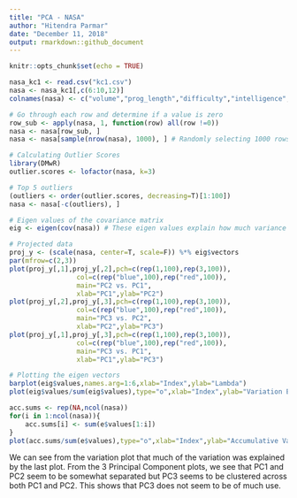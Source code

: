 ```yaml
---
title: "PCA - NASA"
author: "Hitendra Parmar"
date: "December 11, 2018"
output: rmarkdown::github_document
---
```


```r
knitr::opts_chunk$set(echo = TRUE)

nasa_kc1 <- read.csv("kc1.csv")
nasa <- nasa_kc1[,c(6:10,12)]
colnames(nasa) <- c("volume","prog_length","difficulty","intelligence","effort","time")

# Go through each row and determine if a value is zero
row_sub <- apply(nasa, 1, function(row) all(row !=0))
nasa <- nasa[row_sub, ]
nasa <- nasa[sample(nrow(nasa), 1000), ] # Randomly selecting 1000 rows for PCA Analysis

# Calculating Outlier Scores
library(DMwR)
outlier.scores <- lofactor(nasa, k=3)

# Top 5 outliers
(outliers <- order(outlier.scores, decreasing=T)[1:100])
nasa <- nasa[-c(outliers), ]

# Eigen values of the covariance matrix
eig <- eigen(cov(nasa)) # These eigen values explain how much variance there is in the data in the direction of eigen vectors.

# Projected data
proj_y <- (scale(nasa, center=T, scale=F)) %*% eig$vectors 
par(mfrow=c(2,3))
plot(proj_y[,1],proj_y[,2],pch=c(rep(1,100),rep(3,100)),
                 col=c(rep("blue",100),rep("red",100)),
                 main="PC2 vs. PC1",
                 xlab="PC1",ylab="PC2")
plot(proj_y[,2],proj_y[,3],pch=c(rep(1,100),rep(3,100)),
                 col=c(rep("blue",100),rep("red",100)),
                 main="PC3 vs. PC2",
                 xlab="PC2",ylab="PC3")
plot(proj_y[,1],proj_y[,3],pch=c(rep(1,100),rep(3,100)),
                 col=c(rep("blue",100),rep("red",100)),
                 main="PC3 vs. PC1",
                 xlab="PC1",ylab="PC3")

# Plotting the eigen vectors
barplot(eig$values,names.arg=1:6,xlab="Index",ylab="Lambda")
plot(eig$values/sum(eig$values),type="o",xlab="Index",ylab="Variation Explained")

acc.sums <- rep(NA,ncol(nasa))
for(i in 1:ncol(nasa)){
	acc.sums[i] <- sum(e$values[1:i])
}
plot(acc.sums/sum(e$values),type="o",xlab="Index",ylab="Accumulative Variation Explained")
```
We can see from the variation plot that much of the variation was explained by the last plot. From the 3 Principal Component plots, we see that PC1 and PC2 seem to be somewhat separated but PC3 seems to be clustered across both PC1 and PC2. This shows that PC3 does not seem to be of much use.







